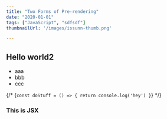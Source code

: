 ---
title: "Two Forms of Pre-rendering"
date: "2020-01-01"
tags: ["JavaScript", "sdfsdf"]
thumbnailUrl: '/images/issunn-thumb.png'

---

## Hello world2

* aaa
* bbb
* ccc

{/* <SyntaxHighlighter language="javascript"  >
  {`
    const doStuff = () => {
      return console.log('hey')
    }
  `}
</SyntaxHighlighter> */}

<div style={{ padding: '20px', color: 'red' }}>
  <h3>This is JSX</h3>
</div>